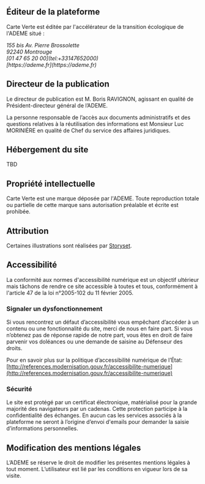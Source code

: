 ## Éditeur de la plateforme
Carte Verte est éditée par l'accélérateur de la transition écologique de l'ADEME situé :
<address>
    155 bis Av. Pierre Brossolette<br/>
    92240 Montrouge<br/>
    [01 47 65 20 00](tel:+33147652000)<br/>
    [https://ademe.fr](https://ademe.fr)
</address>

## Directeur de la publication
Le directeur de publication est M. Boris RAVIGNON, agissant en qualité de Président-directeur général de l’ADEME.

La personne responsable de l’accès aux documents administratifs et des questions relatives à la réutilisation des informations est Monsieur Luc MORINIÈRE en qualité de Chef du service des affaires juridiques.

## Hébergement du site
TBD

## Propriété intellectuelle
Carte Verte est une marque déposée par l'ADEME. Toute reproduction totale ou partielle de cette marque sans autorisation préalable et écrite est prohibée.

## Attribution
Certaines illustrations sont réalisées par [Storyset](https://storyset.com/).

## Accessibilité
La conformité aux normes d'accessibilité numérique est un objectif ultérieur mais tâchons de rendre ce site accessible à toutes et tous, conformément à l'article 47 de la loi n°2005-102 du 11 février 2005.

### Signaler un dysfonctionnement
Si vous rencontrez un défaut d’accessibilité vous empêchant d’accéder à un contenu ou une fonctionnalité du site, merci de nous en faire part. Si vous n’obtenez pas de réponse rapide de notre part, vous êtes en droit de faire parvenir vos doléances ou une demande de saisine au Défenseur des droits.

Pour en savoir plus sur la politique d’accessibilité numérique de l’État: [http://references.modernisation.gouv.fr/accessibilite-numerique](http://references.modernisation.gouv.fr/accessibilite-numerique)

### Sécurité
Le site est protégé par un certificat électronique, matérialisé pour la grande majorité des navigateurs par un cadenas. Cette protection participe à la confidentialité des échanges. En aucun cas les services associés à la plateforme ne seront à l’origine d’envoi d'emails pour demander la saisie d’informations personnelles.

## Modification des mentions légales
L’ADEME se réserve le droit de modifier les présentes mentions légales à tout moment. L’utilisateur est lié par les conditions en vigueur lors de sa visite.
